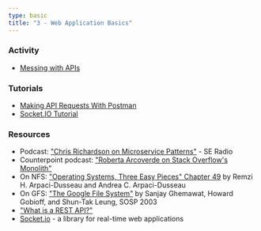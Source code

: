 ```yaml
---
type: basic
title: "3 - Web Application Basics"
---
```


### Activity

- [Messing with APIs](activities/api-testing)

### Tutorials

- [Making API Requests With Postman](tutorials/postman)
- [Socket.IO Tutorial](tutorials/socket-io)

### Resources

- Podcast: ["Chris Richardson on Microservice Patterns"](https://www.se-radio.net/2019/06/episode-370-chris-richardson-on-microservice-patterns/) - SE Radio
- Counterpoint podcast: ["Roberta Arcoverde on Stack Overflow's Monolith"](https://hanselminutes.com/847/engineering-stack-overflow-with-roberta-arcoverde)
- On NFS: ["Operating Systems, Three Easy Pieces" Chapter 49](https://pages.cs.wisc.edu/~remzi/OSTEP/dist-nfs.pdf) by Remzi H. Arpaci-Dusseau and Andrea C. Arpaci-Dusseau
- On GFS: ["The Google File System"](https://static.googleusercontent.com/media/research.google.com/en//archive/gfs-sosp2003.pdf) by Sanjay Ghemawat, Howard Gobioff, and Shun-Tak Leung, SOSP 2003
- ["What is a REST API?"](https://www.sitepoint.com/rest-api/)
- [Socket.io](https://socket.io/) - a library for real-time web applications
